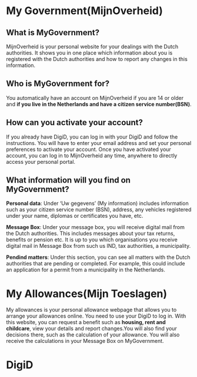 # My Government(MijnOverheid)

## What is MyGovernment? 

MijnOverheid is your personal website for your dealings with the Dutch authorities. It shows you in one place which information about you is registered with the Dutch authorities and how to report any changes in this information.

## Who is MyGovernment for?

You automatically have an account on MijnOverheid if you are 14 or older and **if you live in the Netherlands and have a citizen service number(BSN)**. 


## How can you activate your account? 

If you already have DigiD, you can log in with your DigiD and follow the instructions. You will have to enter your email address and set your personal preferences to activate your account. Once you have activated your account, you can log in to MijnOverheid any time, anywhere to directly access your personal portal.

## What information will you find on MyGovernment?

**Personal data**: Under ‘Uw gegevens’ (My information) includes information such as your citizen service number (BSN), address, any vehicles registered under your name, diplomas or certificates you have, etc.

**Message Box**: Under your message box, you will receive digital mail from the Dutch authorities. This includes messages about your tax returns, benefits or pension etc. It is up to you which organisations you receive digital mail in Message Box from such us IND, tax authorities, a municipality. 

**Pendind matters**: Under this section, you can see all matters with the Dutch authorities that are pending or completed. For example, this could include an application for a permit from a municipality in the Netherlands. 



# My Allowances(Mijn Toeslagen)

My allowances is your personal allowance webpage that allows you to arrange your allowances online. You need to use your DigiD to log in. With this website, you can request a benefit such as **housing, rent and childcare**, view your details and report changes.You will also find your decisions there, such as the calculation of your allowance. You will also receive the calculations in your Message Box on MyGovernment. 

# DigiD 

